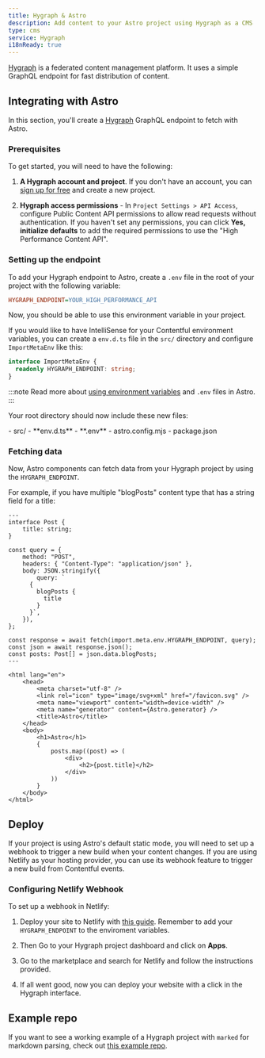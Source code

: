 ```yaml
---
title: Hygraph & Astro
description: Add content to your Astro project using Hygraph as a CMS
type: cms
service: Hygraph
i18nReady: true
---
```


[Hygraph](https://hygraph.com/) is a federated content management platform. It uses a simple GraphQL endpoint for fast distribution of content.

## Integrating with Astro

In this section, you'll create a [Hygraph](https://hygraph.com/) GraphQL endpoint to fetch with Astro.

### Prerequisites

To get started, you will need to have the following:

1. **A Hygraph account and project**. If you don't have an account, you can [sign up for free](https://app.hygraph.com/signup) and create a new project. 

2. **Hygraph access permissions** - In `Project Settings > API Access`, configure Public Content API permissions to allow read requests without authentication. If you haven't set any permissions, you can click **Yes, initialize defaults** to add the required permissions to use the "High Performance Content API".

### Setting up the endpoint

To add your Hygraph endpoint to Astro, create a `.env` file in the root of your project with the following variable:

```ini title=".env"
HYGRAPH_ENDPOINT=YOUR_HIGH_PERFORMANCE_API
```

Now, you should be able to use this environment variable in your project. 

If you would like to have IntelliSense for your Contentful environment variables, you can create a `env.d.ts` file in the `src/` directory and configure `ImportMetaEnv` like this:

```ts title="src/env.d.ts"
interface ImportMetaEnv {
  readonly HYGRAPH_ENDPOINT: string;
}
```

:::note
Read more about [using environment variables](/en/guides/environment-variables/) and `.env` files in Astro.
:::

Your root directory should now include these new files:

<FileTree title="Project Structure">
- src/
  - **env.d.ts**
- **.env**
- astro.config.mjs
- package.json
</FileTree>

### Fetching data

Now, Astro components can fetch data from your Hygraph project by using the `HYGRAPH_ENDPOINT`. 

For example, if you have multiple "blogPosts" content type that has a string field for a title:

```astro title="src/pages/index.astro"
---
interface Post {
	title: string;
}

const query = {
	method: "POST",
	headers: { "Content-Type": "application/json" },
	body: JSON.stringify({
		query: `
      {
        blogPosts {
          title
        }
      }`,
	}),
};

const response = await fetch(import.meta.env.HYGRAPH_ENDPOINT, query);
const json = await response.json();
const posts: Post[] = json.data.blogPosts;
---

<html lang="en">
	<head>
		<meta charset="utf-8" />
		<link rel="icon" type="image/svg+xml" href="/favicon.svg" />
		<meta name="viewport" content="width=device-width" />
		<meta name="generator" content={Astro.generator} />
		<title>Astro</title>
	</head>
	<body>
		<h1>Astro</h1>
		{
			posts.map((post) => (
				<div>
					<h2>{post.title}</h2>
				</div>
			))
		}
	</body>
</html>
```
## Deploy

If your project is using Astro's default static mode, you will need to set up a webhook to trigger a new build when your content changes. If you are using Netlify as your hosting provider, you can use its webhook feature to trigger a new build from Contentful events. 

### Configuring Netlify Webhook

To set up a webhook in Netlify:

1. Deploy your site to Netlify with [this guide](/en/guides/deploy/netlify/). Remember to add your `HYGRAPH_ENDPOINT` to the enviroment variables.

2. Then Go to your Hygraph project dashboard and click on **Apps**. 

3. Go to the marketplace and search for Netlify and follow the instructions provided.

4. If all went good, now you can deploy your website with a click in the Hygraph interface.

## Example repo

If you  want to see a working example of a Hygraph project with `marked` for markdown parsing, check out [this example repo](https://github.com/camunoz2/example-astrowithhygraph).
